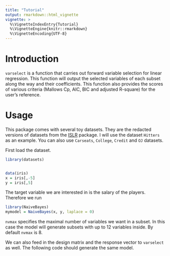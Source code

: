 ```yaml
---
title: "Tutorial"
output: rmarkdown::html_vignette
vignette: >
  %\VignetteIndexEntry{Tutorial}
  %\VignetteEngine{knitr::rmarkdown}
  %\VignetteEncoding{UTF-8}
---
```


# Introduction

`varselect` is a function that carries out forward variable selection for linear regression. This function will output the selected variables of each subset along the way and their coefficients. This function also provides the scores of various criteria (Mallows Cp, AIC, BIC and adjusted R-square) for the user's reference.

# Usage

This package comes with several toy datasets. They are the redacted versions of datasets from the [ISLR](https://cran.r-project.org/web/packages/ISLR/ISLR.pdf) package. I will use the dataset `Hitters` as an example. You can also use `Carseats`, `College`, `Credit` and `OJ` datasets.

First load the dataset.

```r

library(datasets)


data(iris)
x = iris[,-5]
y = iris[,5]

```


The target variable we are interested in is the salary of the players. Therefore we run

```r
library(NaiveBayes)
mymodel = NaiveBayes(x, y, laplace = 0)

```


`nvmax` specifies the maximal number of variables we want in a subset. In this case the model will generate subsets with up to 12 variables inside. By default `nvmax` is 8.

We can also feed in the design matrix and the response vector to `varselect` as well. The following code should generate the same model.










